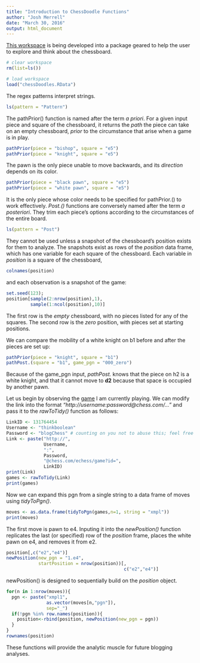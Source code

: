```yaml
---
title: "Introduction to ChessDoodle Functions"
author: "Josh Merrell"
date: "March 30, 2016"
output: html_document
---
```


[This workspace](https://github.com/brantmerrell/chessdoodles/blob/master/chessDoodles.RData) is being developed into a package geared to help the user to explore and think about the chessboard.

```r
# clear workspace
rm(list=ls())

# load workspace
load("chessDoodles.RData")
```

The regex patterns interpret strings. 

```r
ls(pattern = "Pattern")
```

The pathPrior() function is named after the term *a priori*. For a given input piece and square of the chessboard, it returns the *path* the piece can take on an empty chessboard, *prior* to the circumstance that arise when a game is in play.

```r
pathPrior(piece = "bishop", square = "e5")
pathPrior(piece = "knight", square = "e5")
```

The pawn is the only piece unable to move backwards, and its *direction* depends on its color.

```r
pathPrior(piece = "black pawn", square = "e5")
pathPrior(piece = "white pawn", square = "e5")
```

It is the only piece whose color needs to be specified for pathPrior.() to work effectively. *Post.()* functions are conversely named after the term *a posteriori*. They trim each piece's options according to the circumstances of the entire board. 

```r
ls(pattern = "Post")
```

They cannot be used unless a snapshot of the chessboard's position exists for them to analyze. The snapshots exist as rows of the *position* data frame, which has one variable for each square of the chessboard. Each variable in *position* is a square of the chessboard,

```r
colnames(position)
```

and each observation is a snapshot of the game:

```r
set.seed(123); 
position[sample(2:nrow(position),1), 
         sample(1:ncol(position),10)]
```

The first row is the *empty* chessboard, with no pieces listed for any of the squares. The second row is the *zero* position, with pieces set at starting positions.  

We can compare the mobility of a white knight on b1 before and after the pieces are set up:

```r
pathPrior(piece = "knight", square = "b1")
pathPost.(square = "b1", game_pgn = "000_zero")
```

Because of the game_pgn input, *pathPost.* knows that the piece on h2 is a white knight, and that it cannot move to **d2** because that space is occupied by another pawn.

Let us begin by observing the [game](https://www.chess.com/echess/game?id=131764454) I am currently playing. We can modify the link into the format *"http://username:password@chess.com/..."* and pass it to the *rawToTidy()* function as follows:

```r
LinkID <- 131764454
Username <- "thinkboolean"
Password <- "blogChess" # counting on you not to abuse this; feel free to contact me for details
Link <- paste("http://",
              Username,
              ":",
              Password,
              "@chess.com/echess/game?id=",
              LinkID)
print(Link)
games <- rawToTidy(Link)
print(games)
```

Now we can expand this pgn from a single string to a data frame of moves using *tidyToPgn()*.

```r
moves <- as.data.frame(tidyToPgn(games,n=1, string = "xmpl"))
print(moves)
```

The first move is pawn to e4. Inputing it into the *newPosition()* function replicates the last (or specified) row of the *position* frame, places the white pawn on e4, and removes it from e2.

```r
position[,c("e2","e4")]
newPosition(new_pgn = "1.e4", 
            startPosition = nrow(position))[,
                                            c("e2","e4")]
```

newPosition() is designed to sequentially build on the *position* object. 

```r
for(n in 1:nrow(moves)){
  pgn <- paste("xmpl1",
               as.vector(moves[n,"pgn"]),
               sep="_")
  if(!pgn %in% row.names(position)){
    position<-rbind(position, newPosition(new_pgn = pgn))
  }
}
rownames(position)
```

These functions will provide the analytic muscle for future blogging analyses. 